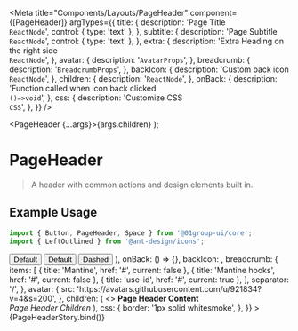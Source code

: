 
<Meta
  title="Components/Layouts/PageHeader"
  component={[PageHeader]}
  argTypes={{
    title: {
      description: 'Page Title <br/>`ReactNode`',
      control: { type: 'text' },
    },
    subtitle: {
      description: 'Page Subtitle <br/>`ReactNode`',
      control: { type: 'text' },
    },
    extra: {
      description: 'Extra Heading on the right side <br/>`ReactNode`',
    },
    avatar: {
      description: '`AvatarProps`',
    },
    breadcrumb: {
      description: '`BreadcrumbProps`',
    },
    backIcon: {
      description: 'Custom back icon <br/>`ReactNode`',
    },
    children: {
      description: '`ReactNode`',
    },
    onBack: {
      description: 'Function called when icon back clicked <br/>`()=>void`',
    },
    css: {
      description: 'Customize CSS <br/>`CSS`',
    },
  }}
/>

  <PageHeader {...args}>{args.children}</PageHeader>
);

# PageHeader

> A header with common actions and design elements built in.

## Example Usage

```jsx
import { Button, PageHeader, Space } from '@01group-ui/core';
import { LeftOutlined } from '@ant-design/icons';
```

<Canvas columns={2} withSource="close">
  <Story
    name="PageHeader"
    args={{
      title: 'Title',
      subtitle: 'Subtitle',
      extra: (
        <Space gap="s">
          <Button variant="default" size="md">
            Default
          </Button>
          <Button variant="default" size="md">
            Default
          </Button>
          <Button variant="dashed" size="md">
            Dashed
          </Button>
        </Space>
      ),
      onBack: () => {},
      backIcon: <LeftOutlined />,
      breadcrumb: {
        items: [
          { title: 'Mantine', href: '#', current: false },
          { title: 'Mantine hooks', href: '#', current: false },
          { title: 'use-id', href: '#', current: true },
        ],
        separator: '/',
      },
      avatar: {
        src: 'https://avatars.githubusercontent.com/u/921834?v=4&s=200',
      },
      children: (
        <>
          <b>Page Header Content</b>
          <br />
          <i>Page Header Children</i>
        </>
      ),
      css: {
        border: '1px solid whitesmoke',
      },
    }}
  >
    {PageHeaderStory.bind()}
  </Story>
</Canvas>

<ArgsTable story="PageHeader" />
